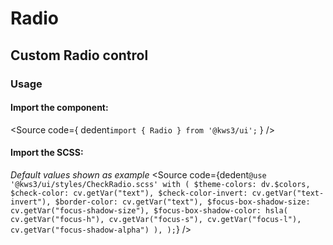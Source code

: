 
<Version />

# Radio
## Custom Radio control

<Meta of={Stories} />
<Canvas of={Stories.Main} />
<Controls />

### Usage
#### Import the component:
<Source
  code={
    dedent`import { Radio } from '@kws3/ui';`
  }
/>

#### Import the SCSS:
_Default values shown as example_
<Source
  code={dedent`
      @use '@kws3/ui/styles/CheckRadio.scss' with (
        $theme-colors: dv.$colors,
        $check-color: cv.getVar("text"),
        $check-color-invert: cv.getVar("text-invert"),
        $border-color: cv.getVar("text"),
        $focus-box-shadow-size: cv.getVar("focus-shadow-size"),
        $focus-box-shadow-color: hsla(
          cv.getVar("focus-h"),
          cv.getVar("focus-s"),
          cv.getVar("focus-l"),
          cv.getVar("focus-shadow-alpha")
        ),
      );
    `}
/>
